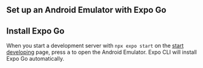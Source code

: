 
## Set up an Android Emulator with Expo Go

<AndroidStudioInstructions />
<AndroidEmulatorInstructions />

## Install Expo Go

When you start a development server with `npx expo start` on the [start developing](/get-started/start-developing) page, press <kbd>a</kbd> to open the Android Emulator. Expo CLI will install Expo Go automatically.
